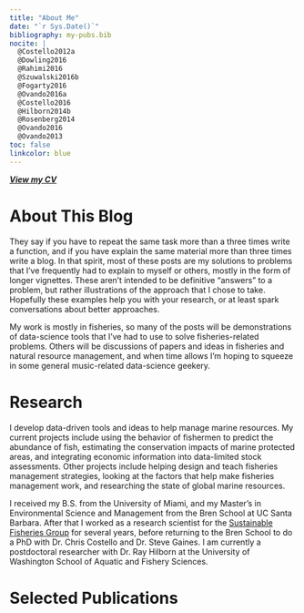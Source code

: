 ```yaml
---
title: "About Me"
date: "`r Sys.Date()`"
bibliography: my-pubs.bib
nocite: |
  @Costello2012a
  @Dowling2016
  @Rahimi2016
  @Szuwalski2016b
  @Fogarty2016
  @Ovando2016a
  @Costello2016
  @Hilborn2014b
  @Rosenberg2014
  @Ovando2016
  @Ovando2013
toc: false
linkcolor: blue
---
```


[***View my CV***](https://raw.githubusercontent.com/DanOvando/weird-fishes/master/static/about/ovando_cv_oct_2020.pdf)

# About This Blog

They say if you have to repeat the same task more than a three times write a function, and if you have explain the same material more than three times write a blog. In that spirit, most of these posts are my solutions to problems that I've frequently had to explain to myself or others, mostly in the form of longer vignettes. These aren't intended to be definitive "answers" to a problem, but rather illustrations of the approach that I chose to take. Hopefully these examples help you with your research, or at least spark conversations about better approaches. 


My work is mostly in fisheries, so many of the posts will be demonstrations of data-science tools that I've had to use to solve fisheries-related problems. Others will be discussions of papers and ideas in fisheries and natural resource management, and when time allows I'm hoping to squeeze in some general music-related data-science geekery. 


# Research

I develop data-driven tools and ideas to help manage marine resources. My current projects include using the behavior of fishermen to predict the abundance of fish, estimating the conservation impacts of marine protected areas, and integrating economic information into data-limited stock assessments. Other projects include helping design and teach fisheries management strategies, looking at the factors that help make fisheries management work, and researching the state of global marine resources.  

I received my B.S. from the University of Miami, and my Master's in Environmental Science and Management from the Bren School at UC Santa Barbara. After that I worked as a research scientist for the [Sustainable Fisheries Group](http://sfg.msi.ucsb.edu/) for several years, before returning to the Bren School to do a PhD with Dr. Chris Costello and Dr. Steve Gaines. I am currently a postdoctoral researcher with Dr. Ray Hilborn at the University of Washington School of Aquatic and Fishery Sciences.


# Selected Publications





